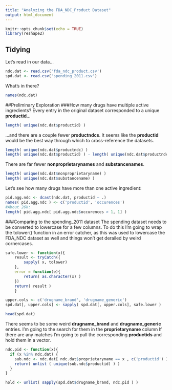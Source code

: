 ```yaml
---
title: "Analyzing the FDA_NDC_Product Dataset"
output: html_document
---
```


```r
knitr::opts_chunk$set(echo = TRUE)
library(reshape2)
```

## Tidying
Let's read in our data...
```r
ndc.dat <- read.csv('fda_ndc_product.csv')
spd.dat <- read.csv('spending_2011.csv')
````

What's in there?
```r
names(ndc.dat)
````

##Preliminary Exploration
###How many drugs have multiple active ingredients?
Every entry in the original dataset corresponded to a unique **productid**...
```r
length( unique(ndc.dat$productid) )
````

...and there are a couple fewer **productndcs**.  It seems like the **productid** would be the best way through which to cross-reference the datasets.
```r
length( unique(ndc.dat$productndc) )
length( unique(ndc.dat$productid) ) - length( unique(ndc.dat$productndc) )
````

There are far fewer **nonproprietarynames** and **substancenames**.
```r
length( unique(ndc.dat$nonproprietaryname) )
length( unique(ndc.dat$substancename) )
````

Let's see how many drugs have more than one active ingredient:
```r
pid.agg.ndc <- dcast(ndc.dat, productid ~ .)
names( pid.agg.ndc ) <- c('productid', 'occurences')
#About 26k:
length( pid.agg.ndc[ pid.agg.ndc$occurences > 1, 1] )
````

###Comparing to the spending_2011 dataset
The spending dataset needs to be converted to lowercase for a few columns.  To do this I'm going to wrap the tolower() function in an error catcher, as this was used to lowercase the FDA_NDC dataset as well and things won't get derailed by weird cornercases.
```r
safe.lower <- function(x){
    result <- tryCatch({
        sapply( x, tolower)
    },
    error = function(e){
        return( as.character(x) )
    })
    return( result )
    }

upper.cols <- c('drugname_brand', 'drugname_generic')
spd.dat[, upper.cols] <- sapply( spd.dat[, upper.cols], safe.lower )

head(spd.dat)
````

There seems to be some weird **drugname_brand** and **drugname_generic** entries.  I'm going to the search for them in the **proprietaryname** column  If there are any matches I'm going to pull the corresponding **productids** and hold them in a vector.
```r
ndc.pid <- function(x){
  if (x %in% ndc.dat) {
    sub.ndc <- ndc.dat[ ndc.dat$proprietaryname == x , c('productid') ]
    return( unlist ( unique(sub.ndc$productid) ) )
  }
}

hold <- unlist( sapply(spd.dat$drugname_brand, ndc.pid ) )

````



  